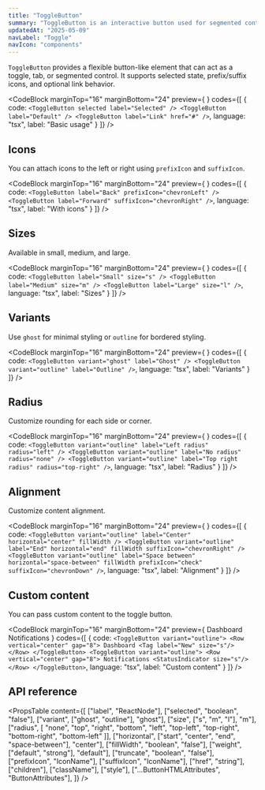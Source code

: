 ```yaml
---
title: "ToggleButton"
summary: "ToggleButton is an interactive button used for segmented controls or stateful actions. It supports icon placement, sizing, and selection styling."
updatedAt: "2025-05-09"
navLabel: "Toggle"
navIcon: "components"
---
```


`ToggleButton` provides a flexible button-like element that can act as a toggle, tab, or segmented control. It supports selected state, prefix/suffix icons, and optional link behavior.

<CodeBlock
  marginTop="16"
  marginBottom="24"
  preview={
    <Row gap="12">
      <ToggleButton selected label="Selected" />
      <ToggleButton label="Default" />
      <ToggleButton label="Link" href="#" />
    </Row>
  }
  codes={[
    {
      code:
`<ToggleButton selected label="Selected" />
<ToggleButton label="Default" />
<ToggleButton label="Link" href="#" />`,
      language: "tsx",
      label: "Basic usage"
    }
  ]}
/>

## Icons

You can attach icons to the left or right using `prefixIcon` and `suffixIcon`.

<CodeBlock
  marginTop="16"
  marginBottom="24"
  preview={
    <Row gap="12">
      <ToggleButton label="Back" prefixIcon="chevronLeft" />
      <ToggleButton label="Forward" suffixIcon="chevronRight" />
    </Row>
  }
  codes={[
    {
      code:
`<ToggleButton label="Back" prefixIcon="chevronLeft" />
<ToggleButton label="Forward" suffixIcon="chevronRight" />`,
      language: "tsx",
      label: "With icons"
    }
  ]}
/>

## Sizes

Available in small, medium, and large.

<CodeBlock
  marginTop="16"
  marginBottom="24"
  preview={
    <Row gap="12" vertical="center">
      <ToggleButton label="Small" size="s" />
      <ToggleButton label="Medium" size="m" />
      <ToggleButton label="Large" size="l" />
    </Row>
  }
  codes={[
    {
      code:
`<ToggleButton label="Small" size="s" />
<ToggleButton label="Medium" size="m" />
<ToggleButton label="Large" size="l" />`,
      language: "tsx",
      label: "Sizes"
    }
  ]}
/>

## Variants

Use `ghost` for minimal styling or `outline` for bordered styling.

<CodeBlock
  marginTop="16"
  marginBottom="24"
  preview={
    <Row gap="12">
      <ToggleButton variant="ghost" label="Ghost" />
      <ToggleButton variant="outline" label="Outline" />
    </Row>
  }
  codes={[
    {
      code:
`<ToggleButton variant="ghost" label="Ghost" />
<ToggleButton variant="outline" label="Outline" />`,
      language: "tsx",
      label: "Variants"
    }
  ]}
/>

## Radius

Customize rounding for each side or corner.

<CodeBlock
  marginTop="16"
  marginBottom="24"
  preview={
    <Row gap="12">
      <ToggleButton variant="outline" label="Left radius" radius="left" />
      <ToggleButton variant="outline" label="No radius" radius="none" />
      <ToggleButton variant="outline" label="Top right radius" radius="top-right" />
    </Row>
  }
  codes={[
    {
      code:
`<ToggleButton variant="outline" label="Left radius" radius="left" />
<ToggleButton variant="outline" label="No radius" radius="none" />
<ToggleButton variant="outline" label="Top right radius" radius="top-right" />`,
      language: "tsx",
      label: "Radius"
    }
  ]}
/>

## Alignment

Customize content alignment.

<CodeBlock
  marginTop="16"
  marginBottom="24"
  preview={
    <Row gap="12" fillWidth>
      <ToggleButton variant="outline" label="Center" horizontal="center" fillWidth />
<ToggleButton variant="outline" label="End" horizontal="end" fillWidth suffixIcon="chevronRight" />
<ToggleButton variant="outline" label="Space between" horizontal="space-between" fillWidth prefixIcon="check" suffixIcon="chevronDown" />
    </Row>
  }
  codes={[
    {
      code:
`<ToggleButton variant="outline" label="Center" horizontal="center" fillWidth />
<ToggleButton variant="outline" label="End" horizontal="end" fillWidth suffixIcon="chevronRight" />
<ToggleButton variant="outline" label="Space between" horizontal="space-between" fillWidth prefixIcon="check" suffixIcon="chevronDown" />`,
      language: "tsx",
      label: "Alignment"
    }
  ]}
/>

## Custom content

You can pass custom content to the toggle button.

<CodeBlock
  marginTop="16"
  marginBottom="24"
  preview={
    <Row gap="12">
      <ToggleButton variant="outline"><Row vertical="center" gap="8">Dashboard<Tag label="New" size="s"/></Row></ToggleButton>
      <ToggleButton variant="outline"><Row vertical="center" gap="8">Notifications<StatusIndicator size="s"/></Row></ToggleButton>
    </Row>
  }
  codes={[
    {
      code:
`<ToggleButton variant="outline">
    <Row vertical="center" gap="8">
      Dashboard
      <Tag label="New" size="s"/>
    </Row>
</ToggleButton>
<ToggleButton variant="outline">
    <Row vertical="center" gap="8">
      Notifications
      <StatusIndicator size="s"/>
    </Row>
</ToggleButton>`,
      language: "tsx",
      label: "Custom content"
    }
  ]}
/>

## API reference

<PropsTable
  content={[
    ["label", "ReactNode"],
    ["selected", "boolean", "false"],
    ["variant", ["ghost", "outline"], "ghost"],
    ["size", ["s", "m", "l"], "m"],
    ["radius", [
      "none", "top", "right", "bottom", "left",
      "top-left", "top-right", "bottom-right", "bottom-left"
    ]],
    ["horizontal", ["start", "center", "end", "space-between"], "center"],
    ["fillWidth", "boolean", "false"],
    ["weight", ["default", "strong"], "default"],
    ["truncate", "boolean", "false"],
    ["prefixIcon", "IconName"],
    ["suffixIcon", "IconName"],
    ["href", "string"],
    ["children"],
    ["className"],
    ["style"],
    ["...ButtonHTMLAttributes", "ButtonAttributes"],
  ]}
/>
